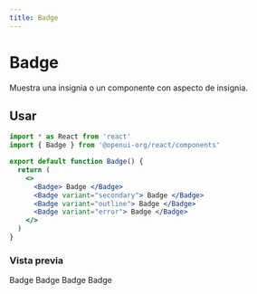 ```yaml
---
title: Badge
---
```



# Badge

Muestra una insignia o un componente con aspecto de insignia.

## Usar

```jsx
import * as React from 'react'
import { Badge } from '@openui-org/react/components'

export default function Badge() {
  return (
    <>
      <Badge> Badge </Badge>
      <Badge variant="secondary"> Badge </Badge>
      <Badge variant="outline"> Badge </Badge>
      <Badge variant="error"> Badge </Badge>
    </>
  )
}
```

### Vista previa

<div className="mt-2 ring-offset-background focus-visible:outline-none focus-visible:ring-2 focus-visible:ring-ring focus-visible:ring-offset-2 relative rounded-md border">
  <div className="theme-zinc w-full">
    <div className="preview flex min-h-[350px] w-full justify-center p-20 items-center">
      <div className="w-full flex items-center justify-center gap-4">
        <Badge> Badge </Badge>
        <Badge variant="secondary"> Badge </Badge>
        <Badge variant="outline"> Badge </Badge>
        <Badge variant="error"> Badge </Badge>
      </div>
    </div>
  </div>
</div>
